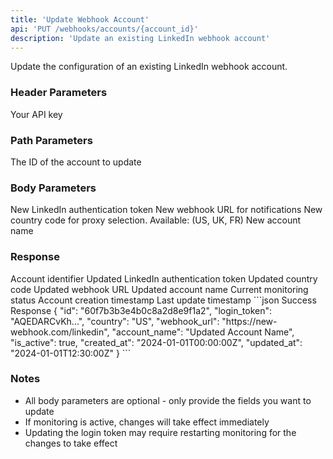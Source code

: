```yaml
---
title: 'Update Webhook Account'
api: 'PUT /webhooks/accounts/{account_id}'
description: 'Update an existing LinkedIn webhook account'
---
```


Update the configuration of an existing LinkedIn webhook account.

### Header Parameters

<ParamField header="x-api-key" type="string" required>
  Your API key
</ParamField>

### Path Parameters

<ParamField path="account_id" type="string" required>
  The ID of the account to update
</ParamField>

### Body Parameters

<ParamField body="login_token" type="string">
  New LinkedIn authentication token
</ParamField>

<ParamField body="webhook_url" type="string">
  New webhook URL for notifications
</ParamField>

<ParamField body="country" type="string">
  New country code for proxy selection. Available: (US, UK, FR)
</ParamField>

<ParamField body="account_name" type="string">
  New account name
</ParamField>

### Response

<ResponseField name="id" type="string">
  Account identifier
</ResponseField>

<ResponseField name="login_token" type="string">
  Updated LinkedIn authentication token
</ResponseField>

<ResponseField name="country" type="string">
  Updated country code
</ResponseField>

<ResponseField name="webhook_url" type="string">
  Updated webhook URL
</ResponseField>

<ResponseField name="account_name" type="string">
  Updated account name
</ResponseField>

<ResponseField name="is_active" type="boolean">
  Current monitoring status
</ResponseField>

<ResponseField name="created_at" type="string">
  Account creation timestamp
</ResponseField>

<ResponseField name="updated_at" type="string">
  Last update timestamp
</ResponseField>

<ResponseExample>
```json Success Response
{
  "id": "60f7b3b3e4b0c8a2d8e9f1a2",
  "login_token": "AQEDARCvKh...",
  "country": "US",
  "webhook_url": "https://new-webhook.com/linkedin",
  "account_name": "Updated Account Name",
  "is_active": true,
  "created_at": "2024-01-01T00:00:00Z",
  "updated_at": "2024-01-01T12:30:00Z"
}
```
</ResponseExample>

### Notes
- All body parameters are optional - only provide the fields you want to update
- If monitoring is active, changes will take effect immediately
- Updating the login token may require restarting monitoring for the changes to take effect
